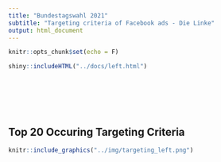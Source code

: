 ```yaml
---
title: "Bundestagswahl 2021"
subtitle: "Targeting criteria of Facebook ads - Die Linke"
output: html_document
---
```


```r
knitr::opts_chunk$set(echo = F)
```



```r
shiny::includeHTML("../docs/left.html")


```

<br>
<br>
<br>
<br>

## Top 20 Occuring Targeting Criteria

```r
knitr::include_graphics("../img/targeting_left.png")
```

